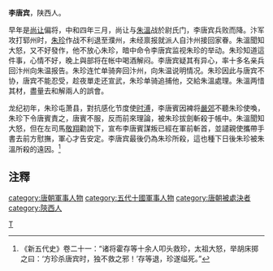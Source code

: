 '''李唐宾'''{{BD|9世纪||889年|catIdx=L}}，陕西人。

早年是[[尚让|尚让]]偏将，中和四年三月，尚让与[[朱溫|朱溫]]战於尉氏门，李唐宾兵败而降。汴军攻打郓州时，[[朱珍|朱珍]]作战不利退至濮州，未经禀报就派人自汴州接回家眷。朱溫聞知大怒，又不好發作，他不放心朱珍，暗中命令李唐宾监视朱珍的举动。朱珍知道這件事，心情不好，晚上與部将在帐中喝酒解闷。李唐宾疑其有异心，率十多名亲兵回汴州向朱温报告。朱珍连忙单骑奔回汴州，向朱温说明情况。朱珍因此与唐宾不协，唐宾不能忍受，趁夜單走还宣武，朱珍单骑追捕他，交給朱溫處理。朱溫两惜其材，盡量去和解兩人的誤會。

龙纪初年，朱珍屯萧县，對抗感化节度使[[时溥|时溥]]，李唐賓因裨将[[嚴郊|嚴郊]]不聽朱珍使喚，朱珍下令唐賓責之，唐賓不服，反而前來理論，被朱珍拔劍斬殺于帳中。朱溫聞知大怒，但在左司馬[[敬翔|敬翔]]勸說下，宣布李唐賓謀叛已經在軍前斬首，並譴親使攜帶手書去前方慰撫，軍心才告安定。李唐宾最後仍為朱珍所殺，這也種下日後朱珍被朱溫所殺的遠因。<ref>《新五代史》卷二十一：“诸将霍存等十余人叩头救珍，太祖大怒，举胡床掷之曰：‘方珍杀唐宾时，独不救之邪！’存等退，珍遂缢死。”</ref>

== 注釋 ==
{{reflist}}
{{五代十國人物小作品}}

{{DEFAULTSORT:L}}
[[category:唐朝軍事人物|category:唐朝軍事人物]]
[[category:五代十國軍事人物|category:五代十國軍事人物]]
[[category:唐朝被處決者|category:唐朝被處決者]]
[[category:陝西人|category:陝西人]]
[[Category:李姓|T]]